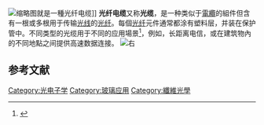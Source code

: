 {{NoteTA
|G1=IT
}}
[[File:Fiber_optic_illuminated.jpg|缩略图]]就是一種光纤电缆]]
'''光纤电缆'''又称'''光缆'''，是一种类似于[[電纜|電纜]]的組件但含有一根或多根用于传输[[光线|光线]]的[[光纤|光纤]]。每個[[光纤|光纤]]元件通常都涂有塑料层，并装在保护管中。不同类型的光缆用于不同的应用場景<ref>{{Cite web|title=different types of fiber optic cables|url=http://www.hfcl.com/optical-fiber-cables/|accessdate=2016-04-11|author=Posinna|date=Apr 1, 2014|first=Mariddetta|publisher=HFCL|archiveurl=https://web.archive.org/web/20160420184733/http://www.hfcl.com/optical-fiber-cables|archivedate=2016-04-20}}</ref>，例如，长距离电信，或在建筑物內的不同地點之间提供高速数据连接。
[[File:Optical_fiber_cable.jpg|右]]

==参考文献==
{{reflist}}

{{光通信}}
[[Category:光电子学|Category:光电子学]]
[[Category:玻璃应用|Category:玻璃应用]]
[[Category:纖維光學|Category:纖維光學]]
